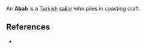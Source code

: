 {{wikify}}
An '''Abab''' is a [[Turkey|Turkish]] [[sailor]] who plies in coasting craft.

==References==

* {{Book reference|Author=Smyth, Admiral William Henry|Year=1867|Title=The Sailor's Word-Book|Publisher= Blackie and Son|ID=ISBN 1-897030-05-3}}